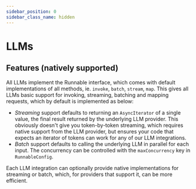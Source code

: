 ```yaml
---
sidebar_position: 0
sidebar_class_name: hidden
---
```


# LLMs

## Features (natively supported)

All LLMs implement the Runnable interface, which comes with default implementations of all methods, ie. `invoke`, `batch`, `stream`, `map`. This gives all LLMs basic support for invoking, streaming, batching and mapping requests, which by default is implemented as below:

- _Streaming_ support defaults to returning an `AsyncIterator` of a single value, the final result returned by the underlying LLM provider. This obviously doesn't give you token-by-token streaming, which requires native support from the LLM provider, but ensures your code that expects an iterator of tokens can work for any of our LLM integrations.
- _Batch_ support defaults to calling the underlying LLM in parallel for each input. The concurrency can be controlled with the `maxConcurrency` key in `RunnableConfig`.

Each LLM integration can optionally provide native implementations for streaming or batch, which, for providers that support it, can be more efficient.
